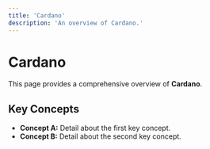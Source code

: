 ```yaml
---
title: 'Cardano'
description: 'An overview of Cardano.'
---
```


# Cardano

This page provides a comprehensive overview of **Cardano**.

## Key Concepts

* **Concept A:** Detail about the first key concept.
* **Concept B:** Detail about the second key concept.
